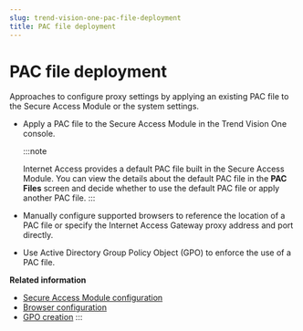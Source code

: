 ```yaml
---
slug: trend-vision-one-pac-file-deployment
title: PAC file deployment
---
```

# PAC file deployment

Approaches to configure proxy settings by applying an existing PAC file to the Secure Access Module or the system settings.

- Apply a PAC file to the Secure Access Module in the Trend Vision One console.

  :::note

  Internet Access provides a default PAC file built in the Secure Access Module. You can view the details about the default PAC file in the **PAC Files** screen and decide whether to use the default PAC file or apply another PAC file.
  :::

- Manually configure supported browsers to reference the location of a PAC file or specify the Internet Access Gateway proxy address and port directly.

- Use Active Directory Group Policy Object (GPO) to enforce the use of a PAC file.

**Related information**

- [Secure Access Module configuration](secure-access-module-configuration.md "Apply a PAC file to the Secure Access Module in the Trend Vision One console.")
- [Browser configuration](browser-configuration.md "Configure supported browsers to reference the location of a PAC file or specify the Internet Access Gateway proxy address and port directly.")
- [GPO creation](gpo-creation.md "Use an Active Directory Group Policy Object (GPO) to enforce the use of a PAC file.")
:::
